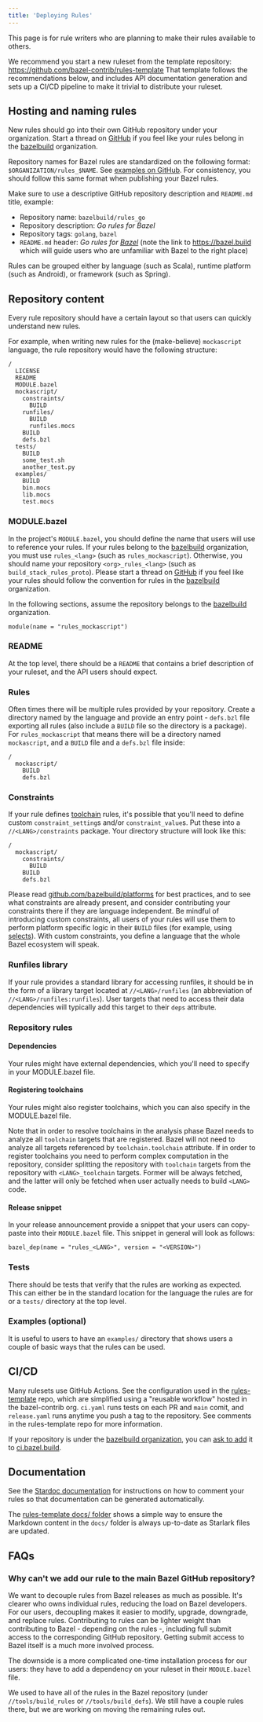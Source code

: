 ```yaml
---
title: 'Deploying Rules'
---
```


This page is for rule writers who are planning to make their rules available
to others.

We recommend you start a new ruleset from the template repository:
https://github.com/bazel-contrib/rules-template
That template follows the recommendations below, and includes API documentation generation
and sets up a CI/CD pipeline to make it trivial to distribute your ruleset.

## Hosting and naming rules

New rules should go into their own GitHub repository under your organization.
Start a thread on [GitHub](https://github.com/bazelbuild/bazel/discussions)
if you feel like your rules belong in the [bazelbuild](https://github.com/bazelbuild)
organization.

Repository names for Bazel rules are standardized on the following format:
`$ORGANIZATION/rules_$NAME`.
See [examples on GitHub](https://github.com/search?q=rules+bazel&type=Repositories).
For consistency, you should follow this same format when publishing your Bazel rules.

Make sure to use a descriptive GitHub repository description and `README.md`
title, example:

* Repository name: `bazelbuild/rules_go`
* Repository description: *Go rules for Bazel*
* Repository tags: `golang`, `bazel`
* `README.md` header: *Go rules for [Bazel](https://bazel.build)*
(note the link to https://bazel.build which will guide users who are unfamiliar
with Bazel to the right place)

Rules can be grouped either by language (such as Scala), runtime platform
(such as Android), or framework (such as Spring).

## Repository content

Every rule repository should have a certain layout so that users can quickly
understand new rules.

For example, when writing new rules for the (make-believe)
`mockascript` language, the rule repository would have the following structure:

```
/
  LICENSE
  README
  MODULE.bazel
  mockascript/
    constraints/
      BUILD
    runfiles/
      BUILD
      runfiles.mocs
    BUILD
    defs.bzl
  tests/
    BUILD
    some_test.sh
    another_test.py
  examples/
    BUILD
    bin.mocs
    lib.mocs
    test.mocs
```

### MODULE.bazel

In the project's `MODULE.bazel`, you should define the name that users will use
to reference your rules. If your rules belong to the
[bazelbuild](https://github.com/bazelbuild) organization, you must use
`rules_<lang>` (such as `rules_mockascript`). Otherwise, you should name your
repository `<org>_rules_<lang>` (such as `build_stack_rules_proto`). Please
start a thread on [GitHub](https://github.com/bazelbuild/bazel/discussions)
if you feel like your rules should follow the convention for rules in the
[bazelbuild](https://github.com/bazelbuild) organization.

In the following sections, assume the repository belongs to the
[bazelbuild](https://github.com/bazelbuild) organization.

```
module(name = "rules_mockascript")
```

### README

At the top level, there should be a `README` that contains a brief description
of your ruleset, and the API users should expect.

### Rules

Often times there will be multiple rules provided by your repository. Create a
directory named by the language and provide an entry point - `defs.bzl` file
exporting all rules (also include a `BUILD` file so the directory is a package).
For `rules_mockascript` that means there will be a directory named
`mockascript`, and a `BUILD` file and a `defs.bzl` file inside:

```
/
  mockascript/
    BUILD
    defs.bzl
```

### Constraints

If your rule defines
[toolchain](/extending/toolchains) rules,
it's possible that you'll need to define custom `constraint_setting`s and/or
`constraint_value`s. Put these into a `//<LANG>/constraints` package. Your
directory structure will look like this:

```
/
  mockascript/
    constraints/
      BUILD
    BUILD
    defs.bzl
```

Please read
[github.com/bazelbuild/platforms](https://github.com/bazelbuild/platforms)
for best practices, and to see what constraints are already present, and
consider contributing your constraints there if they are language independent.
Be mindful of introducing custom constraints, all users of your rules will
use them to perform platform specific logic in their `BUILD` files (for example,
using [selects](/reference/be/functions#select)).
With custom constraints, you define a language that the whole Bazel ecosystem
will speak.

### Runfiles library

If your rule provides a standard library for accessing runfiles, it should be
in the form of a library target located at `//<LANG>/runfiles` (an abbreviation
of `//<LANG>/runfiles:runfiles`). User targets that need to access their data
dependencies will typically add this target to their `deps` attribute.

### Repository rules

#### Dependencies

Your rules might have external dependencies, which you'll need to specify in
your MODULE.bazel file.

#### Registering toolchains

Your rules might also register toolchains, which you can also specify in the
MODULE.bazel file.

Note that in order to resolve toolchains in the analysis phase Bazel needs to
analyze all `toolchain` targets that are registered. Bazel will not need to
analyze all targets referenced by `toolchain.toolchain` attribute. If in order
to register toolchains you need to perform complex computation in the
repository, consider splitting the repository with `toolchain` targets from the
repository with `<LANG>_toolchain` targets. Former will be always fetched, and
the latter will only be fetched when user actually needs to build `<LANG>` code.

#### Release snippet

In your release announcement provide a snippet that your users can copy-paste
into their `MODULE.bazel` file. This snippet in general will look as follows:

```
bazel_dep(name = "rules_<LANG>", version = "<VERSION>")
```

### Tests

There should be tests that verify that the rules are working as expected. This
can either be in the standard location for the language the rules are for or a
`tests/` directory at the top level.

### Examples (optional)

It is useful to users to have an `examples/` directory that shows users a couple
of basic ways that the rules can be used.

## CI/CD

Many rulesets use GitHub Actions. See the configuration used in the [rules-template](https://github.com/bazel-contrib/rules-template/tree/main/.github/workflows) repo, which are simplified using a "reusable workflow" hosted in the bazel-contrib
org. `ci.yaml` runs tests on each PR and `main` comit, and `release.yaml` runs anytime you push a tag to the repository.
See comments in the rules-template repo for more information.

If your repository is under the [bazelbuild organization](https://github.com/bazelbuild),
you can [ask to add](https://github.com/bazelbuild/continuous-integration/issues/new?template=adding-your-project-to-bazel-ci.md&title=Request+to+add+new+project+%5BPROJECT_NAME%5D&labels=new-project)
it to [ci.bazel.build](http://ci.bazel.build).

## Documentation

See the [Stardoc documentation](https://github.com/bazelbuild/stardoc) for
instructions on how to comment your rules so that documentation can be generated
automatically.

The [rules-template docs/ folder](https://github.com/bazel-contrib/rules-template/tree/main/docs)
shows a simple way to ensure the Markdown content in the `docs/` folder is always up-to-date
as Starlark files are updated.

## FAQs

### Why can't we add our rule to the main Bazel GitHub repository?

We want to decouple rules from Bazel releases as much as possible. It's clearer
who owns individual rules, reducing the load on Bazel developers. For our users,
decoupling makes it easier to modify, upgrade, downgrade, and replace rules.
Contributing to rules can be lighter weight than contributing to Bazel -
depending on the rules -, including full submit access to the corresponding
GitHub repository. Getting submit access to Bazel itself is a much more involved
process.

The downside is a more complicated one-time installation process for our users:
they have to add a dependency on your ruleset in their `MODULE.bazel` file.

We used to have all of the rules in the Bazel repository (under
`//tools/build_rules` or `//tools/build_defs`). We still have a couple rules
there, but we are working on moving the remaining rules out.
